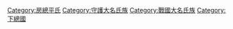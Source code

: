 [[Category:房總平氏|Category:房總平氏]]
[[Category:守護大名氏族|Category:守護大名氏族]]
[[Category:戰國大名氏族|Category:戰國大名氏族]]
[[Category:下總國|Category:下總國]]